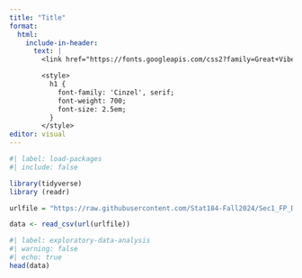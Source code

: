 ```yaml
---
title: "Title"
format: 
  html:
    include-in-header: 
      text: |
        <link href="https://fonts.googleapis.com/css2?family=Great+Vibes&display=swap" rel="stylesheet">

        <style>
          h1 {
            font-family: 'Cinzel', serif;
            font-weight: 700;
            font-size: 2.5em;
          }
        </style>
editor: visual
---
```


```r
#| label: load-packages
#| include: false

library(tidyverse)
library (readr)

urlfile = "https://raw.githubusercontent.com/Stat184-Fall2024/Sec1_FP_DanielLiu_JasonFicorilli/refs/heads/main/data/global_health.csv"

data <- read_csv(url(urlfile))
```

```r
#| label: exploratory-data-analysis
#| warning: false
#| echo: true
head(data)
```
